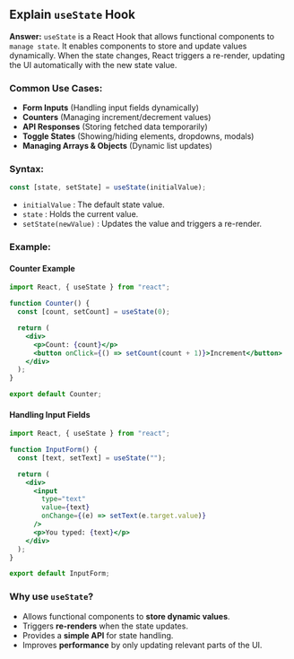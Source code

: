 ## Explain `useState` Hook

**Answer:**
`useState` is a React Hook that allows functional components to `manage state`. It enables components to store and update values dynamically.
When the state changes, React triggers a re-render, updating the UI automatically with the new state value.

### Common Use Cases:

- **Form Inputs** (Handling input fields dynamically)
- **Counters** (Managing increment/decrement values)
- **API Responses** (Storing fetched data temporarily)
- **Toggle States** (Showing/hiding elements, dropdowns, modals)
- **Managing Arrays & Objects** (Dynamic list updates)

### Syntax:

```jsx copy
const [state, setState] = useState(initialValue);
```

- `initialValue` : The default state value.
- `state` : Holds the current value.
- `setState(newValue)` : Updates the value and triggers a re-render.

### Example:

#### **Counter Example**

```jsx filename="Counter.js" {4,9} copy
import React, { useState } from "react";

function Counter() {
  const [count, setCount] = useState(0);

  return (
    <div>
      <p>Count: {count}</p>
      <button onClick={() => setCount(count + 1)}>Increment</button>
    </div>
  );
}

export default Counter;
```

#### **Handling Input Fields**

```jsx filename="InputForm.js" {4, 11} copy
import React, { useState } from "react";

function InputForm() {
  const [text, setText] = useState("");

  return (
    <div>
      <input
        type="text"
        value={text}
        onChange={(e) => setText(e.target.value)}
      />
      <p>You typed: {text}</p>
    </div>
  );
}

export default InputForm;
```

### Why use `useState`?

- Allows functional components to **store dynamic values**.
- Triggers **re-renders** when the state updates.
- Provides a **simple API** for state handling.
- Improves **performance** by only updating relevant parts of the UI.
